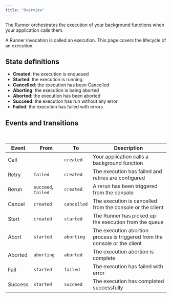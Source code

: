 ```yaml
---
title: "Overview"
---
```


The Runner orchestrates the execution of your background functions when your application calls them.

A Runner invocation is called an execution. This page covers the lifecycle of an execution.

## State definitions

- **Created**: the execution is enqueued
- **Started**: the execution is running
- **Cancelled**: the execution has been Cancelled
- **Aborting**: the execution is being aborted
- **Aborted**: the execution has been aborted
- **Succeed**: the execution has run without any error
- **Failed**: the execution has failed with errors

## Events and transitions

<br />

| Event   | From                | To          | Description                                                                |
| ------- | ------------------- | ----------- | -------------------------------------------------------------------------- |
| Call    |                     | `created`   | Your application calls a background function                               |
| Retry   | `failed`            | `created`   | The execution has failed and retries are configured                        |
| Rerun   | `succeed`, `failed` | `created`   | A rerun has been triggered from the console                                |
| Cancel  | `created`           | `cancelled` | The execution is cancelled from the console or the client                  |
| Start   | `created`           | `started`   | The Runner has picked up the execution from the queue                      |
| Abort   | `started`           | `aborting`  | The execution abortion process is triggered from the console or the client |
| Aborted | `aborting`          | `aborted`   | The execution abortion is complete                                         |
| Fail    | `started`           | `failed`    | The execution has failed with error                                        |
| Success | `started`           | `succeed`   | The execution has completed successfully                                   |
